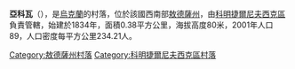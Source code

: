 {{coord|46|53|18|N|30|46|8|E|scale:30000|display=title}}

'''亞科瓦'''（{{lang-uk|Якова}}），是[[烏克蘭|烏克蘭]]的村落，位於該國西南部[[敖德薩州|敖德薩州]]，由[[科明捷爾尼夫西克區|科明捷爾尼夫西克區]]負責管轄，始建於1834年，面積0.38平方公里，海拔高度80米，2001年人口89，人口密度每平方公里234.21人。

{{DEFAULTSORT:Якова}}
[[Category:敖德薩州村落|Category:敖德薩州村落]]
[[Category:科明捷爾尼夫西克區村落|Category:科明捷爾尼夫西克區村落]]


{{Odessa-geo-stub}}